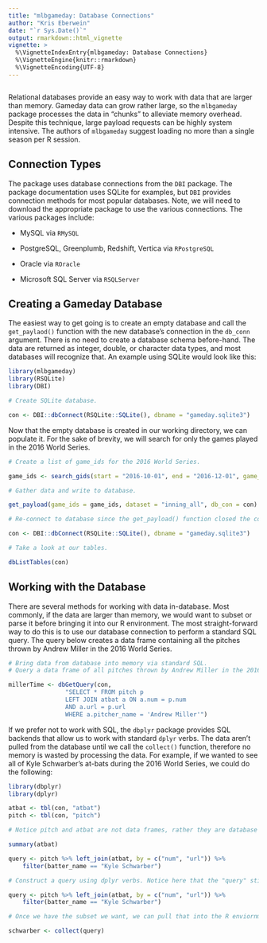 ```yaml
---
title: "mlbgameday: Database Connections"
author: "Kris Eberwein"
date: "`r Sys.Date()`"
output: rmarkdown::html_vignette
vignette: >
  %\VignetteIndexEntry{mlbgameday: Database Connections}
  %\VignetteEngine{knitr::rmarkdown}
  %\VignetteEncoding{UTF-8}
---
```

```r
```

Relational databases provide an easy way to work with data that are larger than memory. Gameday data can grow rather large, so the `mlbgameday` package processes the data in "chunks" to alleviate memory overhead. Despite this technique, large payload requests can be highly system intensive. The authors of `mlbgameday` suggest loading no more than a single season per R session.

## Connection Types

The package uses database connections from the `DBI` package. The package documentation uses SQLite for examples, but `DBI` provides connection methods for most popular databases. Note, we will need to download the appropriate package to use the various connections. The various packages include:

* MySQL via `RMySQL`

* PostgreSQL, Greenplumb, Redshift, Vertica via `RPostgreSQL`

* Oracle via `ROracle`

* Microsoft SQL Server via `RSQLServer`

## Creating a Gameday Database

The easiest way to get going is to create an empty database and call the `get_paylaod()` function with the new database's connection in the `db_conn` argument. There is no need to create a database schema before-hand. The data are returned as integer, double, or character data types, and most databases will recognize that. An example using SQLite would look like this:

```r
library(mlbgameday)
library(RSQLite)
library(DBI)

# Create SQLite database.

con <- DBI::dbConnect(RSQLite::SQLite(), dbname = "gameday.sqlite3")

```

Now that the empty database is created in our working directory, we can populate it. For the sake of brevity, we will search for only the games played in the 2016 World Series.

```r

# Create a list of game_ids for the 2016 World Series.

game_ids <- search_gids(start = "2016-10-01", end = "2016-12-01", game_type = "w")

# Gather data and write to database.

get_payload(game_ids = game_ids, dataset = "inning_all", db_con = con)

# Re-connect to database since the get_payload() function closed the connection.

con <- DBI::dbConnect(RSQLite::SQLite(), dbname = "gameday.sqlite3")

# Take a look at our tables.

dbListTables(con)

```

## Working with the Database

There are several methods for working with data in-database. Most commonly, if the data are larger than memory, we would want to subset or parse it before bringing it into our R environment. The most straight-forward way to do this is to use our database connection to perform a standard SQL query. The query below creates a data frame containing all the pitches thrown by Andrew Miller in the 2016 World Series.

```r

# Bring data from database into memory via standard SQL.
# Query a data frame of all pitches thrown by Andrew Miller in the 2016 World Series.

millerTime <- dbGetQuery(con,
                "SELECT * FROM pitch p
                LEFT JOIN atbat a ON a.num = p.num
                AND a.url = p.url
                WHERE a.pitcher_name = 'Andrew Miller'")

```

If we prefer not to work with SQL, the `dbplyr` package provides SQL backends that allow us to work with standard `dplyr` verbs. The data aren't pulled from the database until we call the `collect()` function, therefore no memory is wasted by processing the data. For example, if we wanted to see all of Kyle Schwarber's at-bats during the 2016 World Series, we could do the following:

```r
library(dbplyr)
library(dplyr)

atbat <- tbl(con, "atbat")
pitch <- tbl(con, "pitch")

# Notice pitch and atbat are not data frames, rather they are database connections.

summary(atbat)

query <- pitch %>% left_join(atbat, by = c("num", "url")) %>% 
    filter(batter_name == "Kyle Schwarber")

```

```r

# Construct a query using dplyr verbs. Notice here that the "query" still hasn't loaded any data.

query <- pitch %>% left_join(atbat, by = c("num", "url")) %>% 
    filter(batter_name == "Kyle Schwarber")

# Once we have the subset we want, we can pull that into the R enviornment as a data frame.

schwarber <- collect(query)

```